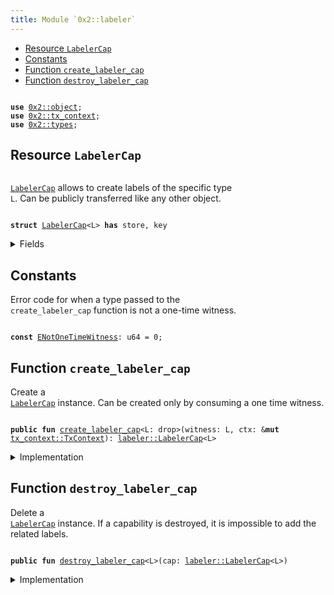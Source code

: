 ```yaml
---
title: Module `0x2::labeler`
---
```




-  [Resource `LabelerCap`](#0x2_labeler_LabelerCap)
-  [Constants](#@Constants_0)
-  [Function `create_labeler_cap`](#0x2_labeler_create_labeler_cap)
-  [Function `destroy_labeler_cap`](#0x2_labeler_destroy_labeler_cap)


<pre><code>
<b>use</b> <a href="../iota-framework/object.md#0x2_object">0x2::object</a>;
<b>use</b> <a href="../iota-framework/tx_context.md#0x2_tx_context">0x2::tx_context</a>;
<b>use</b> <a href="../iota-framework/types.md#0x2_types">0x2::types</a>;
</code></pre>



<Link id="0x2_labeler_LabelerCap"></Link>

## Resource `LabelerCap`

<code>
<a href="../iota-framework/labeler.md#0x2_labeler_LabelerCap">LabelerCap</a></code> allows to create labels of the specific type <code>
L</code>.
Can be publicly transferred like any other object.


<pre><code>
<b>struct</b> <a href="../iota-framework/labeler.md#0x2_labeler_LabelerCap">LabelerCap</a>&lt;L&gt; <b>has</b> store, key
</code></pre>



<details>
<summary>Fields</summary>


<dl>
<dt>
<code>
id: <a href="../iota-framework/object.md#0x2_object_UID">object::UID</a></code>
</dt>
<dd>

</dd>
</dl>


</details>

<Link id="@Constants_0"></Link>

## Constants


<Link id="0x2_labeler_ENotOneTimeWitness"></Link>

Error code for when a type passed to the <code>
create_labeler_cap</code> function is not a one-time witness.


<pre><code>
<b>const</b> <a href="../iota-framework/labeler.md#0x2_labeler_ENotOneTimeWitness">ENotOneTimeWitness</a>: u64 = 0;
</code></pre>



<Link id="0x2_labeler_create_labeler_cap"></Link>

## Function `create_labeler_cap`

Create a <code>
<a href="../iota-framework/labeler.md#0x2_labeler_LabelerCap">LabelerCap</a></code> instance.
Can be created only by consuming a one time witness.


<pre><code>
<b>public</b> <b>fun</b> <a href="../iota-framework/labeler.md#0x2_labeler_create_labeler_cap">create_labeler_cap</a>&lt;L: drop&gt;(witness: L, ctx: &<b>mut</b> <a href="../iota-framework/tx_context.md#0x2_tx_context_TxContext">tx_context::TxContext</a>): <a href="../iota-framework/labeler.md#0x2_labeler_LabelerCap">labeler::LabelerCap</a>&lt;L&gt;
</code></pre>



<details>
<summary>Implementation</summary>


<pre><code>
<b>public</b> <b>fun</b> <a href="../iota-framework/labeler.md#0x2_labeler_create_labeler_cap">create_labeler_cap</a>&lt;L: drop&gt;(witness: L, ctx: &<b>mut</b> TxContext): <a href="../iota-framework/labeler.md#0x2_labeler_LabelerCap">LabelerCap</a>&lt;L&gt; \{
    <b>assert</b>!(iota::types::is_one_time_witness(&witness), <a href="../iota-framework/labeler.md#0x2_labeler_ENotOneTimeWitness">ENotOneTimeWitness</a>);

    <a href="../iota-framework/labeler.md#0x2_labeler_LabelerCap">LabelerCap</a>&lt;L&gt; \{
        id: <a href="../iota-framework/object.md#0x2_object_new">object::new</a>(ctx),
    }
}
</code></pre>



</details>

<Link id="0x2_labeler_destroy_labeler_cap"></Link>

## Function `destroy_labeler_cap`

Delete a <code>
<a href="../iota-framework/labeler.md#0x2_labeler_LabelerCap">LabelerCap</a></code> instance.
If a capability is destroyed, it is impossible to add the related labels.


<pre><code>
<b>public</b> <b>fun</b> <a href="../iota-framework/labeler.md#0x2_labeler_destroy_labeler_cap">destroy_labeler_cap</a>&lt;L&gt;(cap: <a href="../iota-framework/labeler.md#0x2_labeler_LabelerCap">labeler::LabelerCap</a>&lt;L&gt;)
</code></pre>



<details>
<summary>Implementation</summary>


<pre><code>
<b>public</b> <b>fun</b> <a href="../iota-framework/labeler.md#0x2_labeler_destroy_labeler_cap">destroy_labeler_cap</a>&lt;L&gt;(cap: <a href="../iota-framework/labeler.md#0x2_labeler_LabelerCap">LabelerCap</a>&lt;L&gt;) \{
    <b>let</b> <a href="../iota-framework/labeler.md#0x2_labeler_LabelerCap">LabelerCap</a>&lt;L&gt; \{
        id,
    } = cap;

    <a href="../iota-framework/object.md#0x2_object_delete">object::delete</a>(id);
}
</code></pre>



</details>

